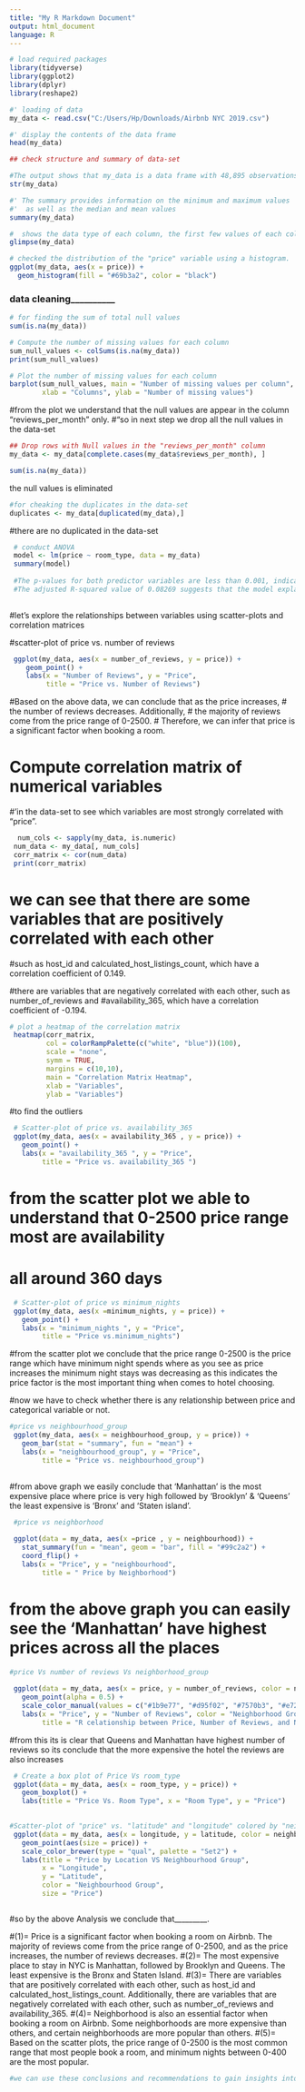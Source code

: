---
title: "My R Markdown Document"
output: html_document
language: R
---
```{r}
# load required packages
library(tidyverse)
library(ggplot2)
library(dplyr)
library(reshape2)
```

```{r}
#' loading of data
my_data <- read.csv("C:/Users/Hp/Downloads/Airbnb NYC 2019.csv")

```


```{r}

#' display the contents of the data frame
head(my_data)
```
```{r}
## check structure and summary of data-set

#The output shows that my_data is a data frame with 48,895 observations and 16 variables
str(my_data)
```


```{r}
#' The summary provides information on the minimum and maximum values
#'  as well as the median and mean values
summary(my_data)
```


```{r}
#  shows the data type of each column, the first few values of each column
glimpse(my_data)
```


```{r}

# checked the distribution of the "price" variable using a histogram.
ggplot(my_data, aes(x = price)) +
  geom_histogram(fill = "#69b3a2", color = "black")
```

### data cleaning__________
```{r}
# for finding the sum of total null values
sum(is.na(my_data))
```


```{r}
# Compute the number of missing values for each column
sum_null_values <- colSums(is.na(my_data))
print(sum_null_values)

```


```{r}
# Plot the number of missing values for each column
barplot(sum_null_values, main = "Number of missing values per column", 
        xlab = "Columns", ylab = "Number of missing values")
```

#from the plot we understand that the null values are appear in the column "reviews_per_month" only.
#"so in next step we drop all the null values in the data-set

```{r}
## Drop rows with Null values in the "reviews_per_month" column
my_data <- my_data[complete.cases(my_data$reviews_per_month), ]
```


```{r}
sum(is.na(my_data))
```
the null values is eliminated

```{r}
#for cheaking the duplicates in the data-set
duplicates <- my_data[duplicated(my_data),]

```

#there are no duplicated in the data-set
```{r}

 # conduct ANOVA
 model <- lm(price ~ room_type, data = my_data)
 summary(model)
 
 #The p-values for both predictor variables are less than 0.001, indicating that both variables are statistically significant predictors of price. 
 #The adjusted R-squared value of 0.08269 suggests that the model explains only a small proportion of the variation in price.
 


```


#let's explore the relationships between variables using scatter-plots and correlation matrices

#scatter-plot of price vs. number of reviews

```{r}
 ggplot(my_data, aes(x = number_of_reviews, y = price)) +
    geom_point() +
    labs(x = "Number of Reviews", y = "Price", 
         title = "Price vs. Number of Reviews")
```
#Based on the above data, we can conclude that as the price increases, 
# the number of reviews decreases. Additionally, 
# the majority of reviews come from the price range of 0-2500.
# Therefore, we can infer that price is a significant factor when booking a room.


# Compute correlation matrix of numerical variables
#'in the data-set to see which variables are most strongly correlated with "price".


```{r}
  num_cols <- sapply(my_data, is.numeric)
 num_data <- my_data[, num_cols]
 corr_matrix <- cor(num_data)
 print(corr_matrix)
```
# we can see that there are some variables that are positively correlated with each other
#such as host_id and calculated_host_listings_count, which have a correlation coefficient of 0.149. 
   
#there are variables that are negatively correlated with each other, such as number_of_reviews and
#availability_365, which have a correlation coefficient of -0.194. 

```{r}
# plot a heatmap of the correlation matrix
 heatmap(corr_matrix, 
         col = colorRampPalette(c("white", "blue"))(100), 
         scale = "none", 
         symm = TRUE,
         margins = c(10,10),
         main = "Correlation Matrix Heatmap",
         xlab = "Variables", 
         ylab = "Variables")
```
#to find the outliers


```{r}
 
 # Scatter-plot of price vs. availability_365 
 ggplot(my_data, aes(x = availability_365 , y = price)) +
   geom_point() +
   labs(x = "availability_365 ", y = "Price", 
        title = "Price vs. availability_365 ")
```
# from the scatter plot we able to understand that 0-2500 price range most are availability
# all around 360 days

```{r}
 
 # Scatter-plot of price vs minimum_nights 
 ggplot(my_data, aes(x =minimum_nights, y = price)) +
   geom_point() +
   labs(x = "minimum_nights ", y = "Price", 
        title = "Price vs.minimum_nights")
```
#from the scatter plot we conclude that the price range 0-2500 is the price range which have minimum night spends where as you see as price increases the minimum night stays was decreasing as this indicates the price factor is the most important thing when comes to hotel choosing.
 

 
#now we have to check whether there is any relationship between price and categorical variable or not.
```{r}
#price vs neighbourhood_group
 ggplot(my_data, aes(x = neighbourhood_group, y = price)) +
   geom_bar(stat = "summary", fun = "mean") +
   labs(x = "neighbourhood_group", y = "Price", 
        title = "Price vs. neighbourhood_group")
 

```
#from above graph we easily conclude that 'Manhattan' is the most expensive place where price is very high followed by 'Brooklyn' & 'Queens' the least expensive is 'Bronx' and 'Staten island'.
 

```{r}

 #price vs neighborhood
 
 ggplot(data = my_data, aes(x =price , y = neighbourhood)) +
   stat_summary(fun = "mean", geom = "bar", fill = "#99c2a2") +
   coord_flip() +
   labs(x = "Price", y = "neighbourhood", 
        title = " Price by Neighborhood")
```
# from the above graph you can easily see the 'Manhattan' have highest prices across all the places


```{r}
#price Vs number of reviews Vs neighborhood_group  
 
 ggplot(data = my_data, aes(x = price, y = number_of_reviews, color = neighbourhood_group)) +
   geom_point(alpha = 0.5) +
   scale_color_manual(values = c("#1b9e77", "#d95f02", "#7570b3", "#e7298a", "#66a61e")) +
   labs(x = "Price", y = "Number of Reviews", color = "Neighborhood Group",
        title = "R celationship between Price, Number of Reviews, and Neighborhood Group")
```


#from this its is clear that Queens and Manhattan have highest number of reviews so its conclude that the more expensive the hotel the reviews are also increases
```{r}
 
 # Create a box plot of Price Vs room_type
 ggplot(data = my_data, aes(x = room_type, y = price)) +
   geom_boxplot() +
   labs(title = "Price Vs. Room Type", x = "Room Type", y = "Price")
 

```
```{r}
#Scatter-plot of "price" vs. "latitude" and "longitude" colored by "neighborhood_group"
 ggplot(data = my_data, aes(x = longitude, y = latitude, color = neighbourhood_group)) +
   geom_point(aes(size = price)) +
   scale_color_brewer(type = "qual", palette = "Set2") +
   labs(title = "Price by Location VS Neighbourhood Group",
        x = "Longitude",
        y = "Latitude",
        color = "Neighbourhood Group",
        size = "Price")



```







#so by the above Analysis we conclude that_________.


#(1)=  Price is a significant factor when booking a room on Airbnb. The majority of reviews come from the price range of 0-2500, and as the price increases, the number of reviews decreases.
#(2)= The most expensive place to stay in NYC is Manhattan, followed by Brooklyn and Queens. The least expensive is the Bronx and Staten Island.
#(3)= There are variables that are positively correlated with each other, such as host_id and calculated_host_listings_count. Additionally, there are variables that are negatively correlated with each other, such as number_of_reviews and availability_365.
#(4)= Neighborhood is also an essential factor when booking a room on Airbnb. Some neighborhoods are more expensive than others, and certain neighborhoods are more popular than others.
#(5)= Based on the scatter plots, the price range of 0-2500 is the most common range that most people book a room, and minimum nights between 0-400 are the most popular.

```{r}
#we can use these conclusions and recommendations to gain insights into the Airbnb market in NYC and make data-driven decisions on pricing, marketing, and location.
```

```{r}

```


```{r}
```


```{r}
```


```{r}
```
